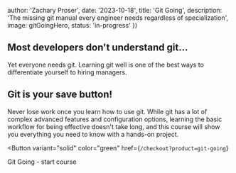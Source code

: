 
  author: 'Zachary Proser',
  date: '2023-10-18',
  title: 'Git Going', 
  description: 'The missing git manual every engineer needs regardless of specialization',
  image: gitGoingHero, 
  status: 'in-progress'
})


## Most developers don't understand git... 

Yet everyone needs git. Learning git well is one of the best ways to differentiate yourself to hiring managers.

## Git is your save button!

Never lose work once you learn how to use git. While git has a lot of complex advanced features and configuration options, learning the basic workflow for being effective 
doesn't take long, and this course will show you everything you need to know with a hands-on project.  

<Button 
  variant="solid"
  color="green"
  href={`/checkout?product=git-going`}
>
Git Going - start course
</Button>
